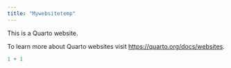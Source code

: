 ```yaml
---
title: "Mywebsitetemp"
---
```


This is a Quarto website.

To learn more about Quarto websites visit <https://quarto.org/docs/websites>.

```r
1 + 1
```
